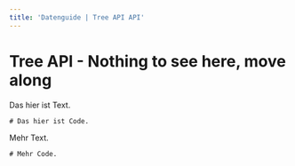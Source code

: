 ```yaml
---
title: 'Datenguide | Tree API API'
---
```



<DefaultLayout meta={frontmatter}>
<BodyText>

# Tree API - Nothing to see here, move along

Das hier ist Text.

```
# Das hier ist Code.
```

Mehr Text.

```
# Mehr Code.
```

</BodyText>
</DefaultLayout>

